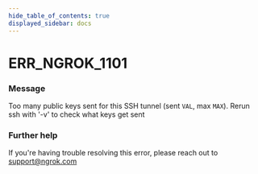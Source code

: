 ```yaml
---
hide_table_of_contents: true
displayed_sidebar: docs
---
```



# ERR_NGROK_1101

### Message

Too many public keys sent for this SSH tunnel (sent `VAL`, max `MAX`).
Rerun ssh with '-v' to check what keys get sent

<ErrorDetails error="err_ngrok_1101" />

### Further help

If you're having trouble resolving this error, please reach out to [support@ngrok.com](mailto:support@ngrok.com?subject=Help%20with%20ERR_NGROK_1101)
